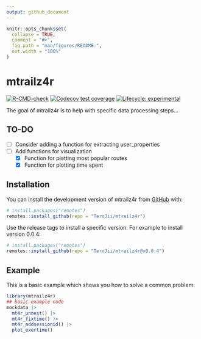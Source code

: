 ```yaml
---
output: github_document
---
```


<!-- README.md is generated from README.Rmd. Please edit that file -->

```r
knitr::opts_chunk$set(
  collapse = TRUE,
  comment = "#>",
  fig.path = "man/figures/README-",
  out.width = "100%"
)
```

# mtrailz4r

<!-- badges: start -->
[![R-CMD-check](https://github.com/TeroJii/mtrailz4r/actions/workflows/R-CMD-check.yaml/badge.svg)](https://github.com/TeroJii/mtrailz4r/actions/workflows/R-CMD-check.yaml)
[![Codecov test coverage](https://codecov.io/gh/TeroJii/mtrailz4r/branch/main/graph/badge.svg)](https://app.codecov.io/gh/TeroJii/mtrailz4r?branch=main)
[![Lifecycle: experimental](https://img.shields.io/badge/lifecycle-experimental-orange.svg)](https://lifecycle.r-lib.org/articles/stages.html#experimental)
<!-- badges: end -->

The goal of mtrailz4r is to help with specific data processing steps...

## TO-DO

- [ ] Consider adding a function for extracting user_properties
- [ ] Add functions for visualization
  - [x] Function for plotting most popular routes
  - [x] Function for plotting time spent


## Installation

You can install the development version of mtrailz4r from [GitHub](https://github.com/) with:

``` r
# install.packages("remotes")
remotes::install_github(repo = "TeroJii/mtrailz4r")
```

Use the release tags to install a specific version. For example to install version 0.0.4:

``` r
# install.packages("remotes")
remotes::install_github(repo = "TeroJii/mtrailz4r@v0.0.4")
```

## Example

This is a basic example which shows you how to solve a common problem:

```r
library(mtrailz4r)
## basic example code
mockdata |> 
  mt4r_unnest() |> 
  mt4r_fixtime() |> 
  mt4r_addsessionid() |> 
  plot_exertime()
```

